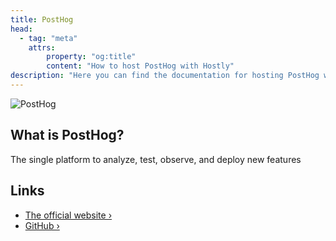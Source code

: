 ```yaml
---
title: PostHog
head:
  - tag: "meta"
    attrs:
        property: "og:title"
        content: "How to host PostHog with Hostly"
description: "Here you can find the documentation for hosting PostHog with Hostly."
---
```



<Badge text="One-click setup." variant="note" size="large" />

![PostHog](https://user-images.githubusercontent.com/65415371/205059737-c8a4f836-4889-4654-902e-f302b187b6a0.png)

## What is PostHog?

The single platform to analyze, test, observe, and deploy new features

## Links

- [The official website ›](https://posthog.com)
- [GitHub ›](https://github.com/PostHog/posthog)

